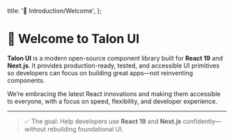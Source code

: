   title: '📘 Introduction/Welcome',
};

# 👋 Welcome to **Talon UI**

**Talon UI** is a modern open-source component library built for **React 19** and **Next.js**. It provides production-ready, tested, and accessible UI primitives so developers can focus on building great apps—not reinventing components.

We’re embracing the latest React innovations and making them accessible to everyone, with a focus on speed, flexibility, and developer experience.

---

> ✅ The goal: Help developers use **React 19** and **Next.js** confidently—without rebuilding foundational UI.
